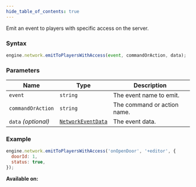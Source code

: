 ```yaml
---
hide_table_of_contents: true
---
```



Emit an event to players with specific access on the server.

### Syntax

```js
engine.network.emitToPlayersWithAccess(event, commandOrAction, data);
```

### Parameters

| Name                | Type                                              | Description                 |
| ------------------- | ------------------------------------------------- | --------------------------- |
| `event`             | `string`                                          | The event name to emit.     |
| `commandOrAction`   | `string`                                          | The command or action name. |
| `data` _(optional)_ | [`NetworkEventData`](/sdk/types/NetworkEventData) | The event data.             |

### Example

```js
engine.network.emitToPlayersWithAccess('onOpenDoor', '+editor', {
  doorId: 1,
  status: true,
});
```

**Available on:** <ClientTag /> <ServerTag />
